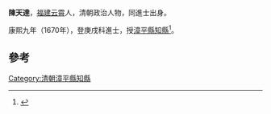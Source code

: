 '''陳天達'''，[[福建|福建]][[云霄|云霄]]人，清朝政治人物，同進士出身。

康熙九年（1670年），登庚戌科進士，授[[漳平縣|漳平縣]][[知縣|知縣]]<ref>{{cite news|title=云霄历史进士、举人、贡生名表|url=http://www.yxdlt.com/bencandy.php?fid=25&id=891|accessdate=2013-09-24|newspaper=云霄信息网|archive-date=2013-09-29|archive-url=https://web.archive.org/web/20130929040307/http://www.yxdlt.com/bencandy.php?fid=25&id=891|dead-url=no}}</ref>。

==參考==
{{reflist}}
{{清朝人物小作品}}
{{康熙九年庚戌科殿試金榜}}
{{DEFAULTSORT:Chen陈}}
[[Category:清朝漳平縣知縣|Category:清朝漳平縣知縣]]